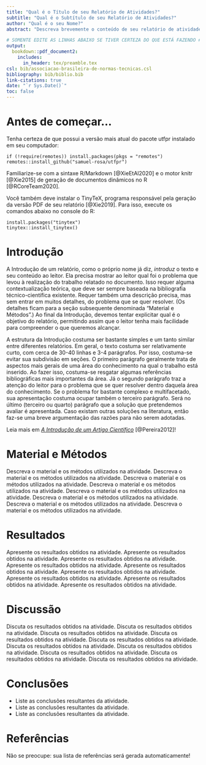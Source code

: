 ```yaml
---
title: "Qual é o Título de seu Relatório de Atividades?"
subtitle: "Qual é o Subtítulo de seu Relatório de Atividades?"
author: "Qual é o seu Nome?"
abstract: "Descreva brevemente o conteúdo de seu relatório de atividades. Descreva brevemente o conteúdo de seu relatório de atividades. Descreva brevemente o conteúdo de seu relatório de atividades. Descreva brevemente o conteúdo de seu relatório de atividades. Descreva brevemente o conteúdo de seu relatório de atividades. Descreva brevemente o conteúdo de seu relatório de atividades. Descreva brevemente o conteúdo de seu relatório de atividades. Descreva brevemente o conteúdo de seu relatório de atividades. Descreva brevemente o conteúdo de seu relatório de atividades. Descreva brevemente o conteúdo de seu relatório de atividades."

# SOMENTE EDITE AS LINHAS ABAIXO SE TIVER CERTEZA DO QUE ESTÁ FAZENDO ##############################
output:
  bookdown::pdf_document2:
    includes:
      in_header: tex/preamble.tex
csl: bib/associacao-brasileira-de-normas-tecnicas.csl
bibliography: bib/biblio.bib
link-citations: true
date: "`r Sys.Date()`"
toc: false
---
```

<!-- EDITE AS LINHAS ABAIXO CONFORME JULGAR NECESSÁRIO ##########################################-->

# Antes de começar... 

Tenha certeza de que possui a versão mais atual do pacote utfpr instalado em seu computador:

    if (!require(remotes)) install.packages(pkgs = "remotes")
    remotes::install_github("samuel-rosa/utfpr")

Familiarize-se com a sintaxe R/Markdown [@XieEtAl2020] e o motor knitr [@Xie2015] de geração de documentos dinâmicos no R [@RCoreTeam2020].

Você também deve instalar o TinyTeX, programa responsável pela geração da versão PDF de seu relatório [@Xie2019]. Para isso, execute os comandos abaixo no console do R:

    install.packages("tinytex")
    tinytex::install_tinytex()

# Introdução

A Introdução de um relatório, como o próprio nome já diz, _introduz_ o texto e seu conteúdo ao leitor. Ela precisa mostrar ao leitor qual foi o problema que levou à realização do trabalho relatado no documento. Isso requer alguma contextualização teórica, que deve ser sempre baseada na bibliografia técnico-científica existente. Requer também uma descrição precisa, mas sem entrar em muitos detalhes, do problema que se quer resolver. (Os detalhes ficam para a seção subsequente denominada "Material e Métodos".) Ao final da Introdução, devemos tentar explicitar qual é o objetivo do relatório, permitindo assim que o leitor tenha mais facilidade para compreender o que queremos alcançar.

A estrutura da Introdução costuma ser bastante simples e um tanto similar entre diferentes relatórios. Em geral, o texto costuma ser relativamente curto, com cerca de 30-40 linhas e 3-4 parágrafos. Por isso, costuma-se evitar sua subdivisão em seções. O primeiro parágrafo geralmente trata de aspectos mais gerais de uma área do conhecimento na qual o trabalho está inserido. Ao fazer isso, costuma-se resgatar algumas referências bibliográficas mais importantes da área. Já o segundo parágrafo traz a atenção do leitor para o problema que se quer resolver dentro daquela área do conhecimento. Se o problema for bastante complexo e multifacetado, sua apresentação costuma ocupar também o terceiro parágrafo. Será no último (terceiro ou quarto) parágrafo que a solução que pretendemos avaliar é apresentada. Caso existam outras soluções na literatura, então faz-se uma breve argumentação das razões para não serem adotadas.

Leia mais em [_A Introdução de um Artigo Científico_](http://dx.doi.org/10.5123/S1679-49742012000400017) [@Pereira2012]!

# Material e Métodos

Descreva o material e os métodos utilizados na atividade. Descreva o material e os métodos utilizados na atividade. Descreva o material e os métodos utilizados na atividade. Descreva o material e os métodos utilizados na atividade. Descreva o material e os métodos utilizados na atividade. Descreva o material e os métodos utilizados na atividade. Descreva o material e os métodos utilizados na atividade. Descreva o material e os métodos utilizados na atividade.

# Resultados

Apresente os resultados obtidos na atividade. Apresente os resultados obtidos na atividade. Apresente os resultados obtidos na atividade. Apresente os resultados obtidos na atividade. Apresente os resultados obtidos na atividade. Apresente os resultados obtidos na atividade. Apresente os resultados obtidos na atividade. Apresente os resultados obtidos na atividade. Apresente os resultados obtidos na atividade.


# Discussão

Discuta os resultados obtidos na atividade. Discuta os resultados obtidos na atividade. Discuta os resultados obtidos na atividade. Discuta os resultados obtidos na atividade. Discuta os resultados obtidos na atividade. Discuta os resultados obtidos na atividade. Discuta os resultados obtidos na atividade. Discuta os resultados obtidos na atividade. Discuta os resultados obtidos na atividade. Discuta os resultados obtidos na atividade.


# Conclusões

* Liste as conclusões resultantes da atividade.
* Liste as conclusões resultantes da atividade.
* Liste as conclusões resultantes da atividade.


# Referências

Não se preocupe: sua lista de referências será gerada automaticamente!
